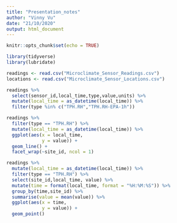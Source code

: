 ```yaml
---
title: "Presentation_notes"
author: "Vinny Vu"
date: "21/10/2020"
output: html_document
---
```


```r
knitr::opts_chunk$set(echo = TRUE)
```

```r
library(tidyverse)
library(lubridate)
```

```r
readings <- read.csv("Microclimate_Sensor_Readings.csv")
locations <- read.csv("Microclimate_Sensor_Locations.csv")
```



```r
readings %>%
  select(sensor_id,local_time,type,value,units) %>%
  mutate(local_time = as_datetime(local_time)) %>%
  filter(type %in% c("TPH.RH","TPH.RH-EPA-1h"))
```


```r
readings %>%
  filter(type == "TPH.RH") %>%
  mutate(local_time = as_datetime(local_time)) %>%
  ggplot(aes(x = local_time,
             y = value)) +
  geom_line() +
  facet_wrap(~site_id, ncol = 1)
```


```r
readings %>%
  mutate(local_time = as_datetime(local_time)) %>%
  filter(type == "TPH.RH") %>%
  select(site_id,local_time, value) %>%
  mutate(time = format(local_time, format = "%H:%M:%S")) %>%
  group_by(time,site_id) %>%
  summarise(value = mean(value)) %>%
  ggplot(aes(x = time,
             y = value)) +
  geom_point() 
```

